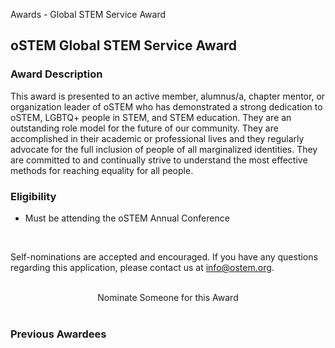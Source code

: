 
<SiteLayout title="Awards - Global STEM Service Award">
<div className="border-b-4 border-apricot border-solid pb-4 mb-4 text-center">
  <p className="text-5xl font-display font-black">
    Awards - Global STEM Service Award
  </p>
</div>

<div>

## oSTEM Global STEM Service Award

### Award Description

This award is presented to an active member, alumnus/a, chapter mentor, or
organization leader of oSTEM who has demonstrated a strong dedication to oSTEM,
LGBTQ+ people in STEM, and STEM education. They are an outstanding role model
for the future of our community. They are accomplished in their academic or
professional lives and they regularly advocate for the full inclusion of people
of all marginalized identities. They are committed to and continually strive to
understand the most effective methods for reaching equality for all people.

### Eligibility

- Must be attending the oSTEM Annual Conference

<br />

Self-nominations are accepted and encouraged. If you have any questions
regarding this application, please contact us at info@ostem.org.

<br />
<div align="center">
  <AwardCardButton url="https://forms.gle/r2csAKKiTSuie1JC8">
    Nominate Someone for this Award
  </AwardCardButton>
</div>

</div>

<br />

<div>

### Previous Awardees

<div className="grid gap-8 md:grid-cols-3 my-1">
  <AwardeeCard
    awardeeName="Angie Gonzalez"
    awardYear={2022}
    profileImg="/images/awards/service-award/angie-gonzalez-2022.jpg"
    altDesc="Profile picture of Angie Gonzalez"
    width={300}
    height={200}
  />
  <AwardeeCard
    awardeeName="Lee Trent"
    awardYear={2021}
    profileImg="/images/awards/service-award/lee-trent-2021.png"
    altDesc="Profile picture of Lee Trent"
    width={162}
    height={216}
  />
  <AwardeeCard
    awardeeName="Cel Welch"
    awardYear={2020}
    profileImg="/images/awards/service-award/cel-welch-2020.jpg"
    altDesc="Profile picture of Cel Welch"
    width={200}
    height={200}
  />
  <AwardeeCard
    awardeeName="Avery Cunningham"
    awardYear={2019}
    profileImg="/images/awards/service-award/avery-cunningham-2019.jpeg"
    altDesc="Profile picture of Avery Cunningham"
    width={200}
    height={200}
  />
  <AwardeeCard
    awardeeName="Aaron Mertz"
    awardYear={2018}
    profileImg="/images/awards/service-award/aaron-mertz-2018.jpeg"
    altDesc="Profile picture of Aaron Mertz"
    width={200}
    height={200}
  />
  <AwardeeCard
    awardeeName="Elise Wantling"
    awardYear={2017}
    profileImg="/images/awards/service-award/elise-wantling-2017.jpeg"
    altDesc="Profile picture of Elise Wantling"
    width={150}
    height={225}
  />
  <AwardeeCard
    awardeeName="Marjorie Willner"
    awardYear={2016}
    profileImg="/images/awards/service-award/marjorie-willner-2016.jpeg"
    altDesc="Profile picture of Marjorie Willner"
    width={150}
    height={225}
  />
  <AwardeeCard
    awardeeName="Emily Li"
    awardYear={2015}
    profileImg="/images/awards/service-award/emily-li-2015.jpeg"
    altDesc="Profile picture of Emily Li"
    width={200}
    height={238}
  />
  <AwardeeCard
    awardeeName="Dr. Elena A Long"
    awardYear={2014}
    profileImg="/images/awards/service-award/elena-long-2014.jpeg"
    altDesc="Profile picture of Dr. Elena A Long"
    width={150}
    height={210}
  />
  <AwardeeCard
    awardeeName="Eric V Patridge"
    awardYear={2013}
    profileImg="/images/awards/service-award/eric-patridge-2013.jpeg"
    altDesc="Profile picture of Eric V Patridge"
    width={143}
    height={200.2}
  />
</div>

</div>

</SiteLayout>
